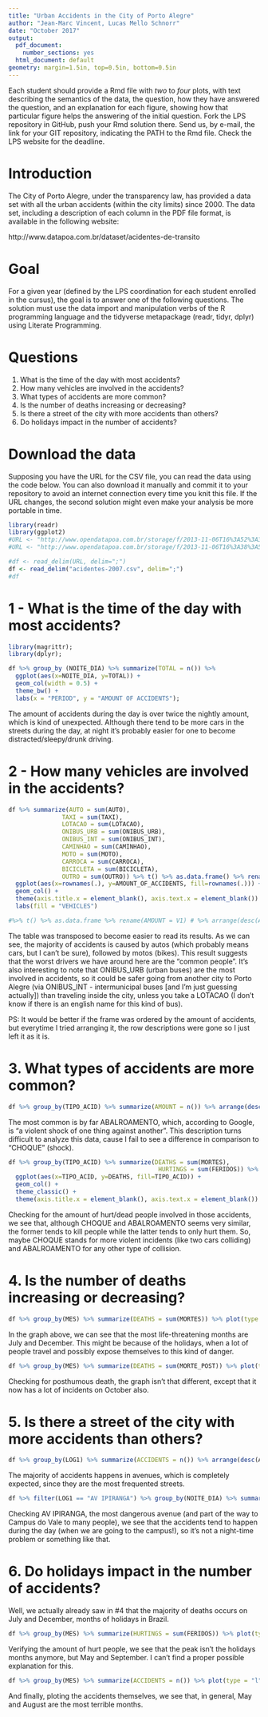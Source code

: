 ```yaml
---
title: "Urban Accidents in the City of Porto Alegre"
author: "Jean-Marc Vincent, Lucas Mello Schnorr"
date: "October 2017"
output:
  pdf_document:
    number_sections: yes
  html_document: default
geometry: margin=1.5in, top=0.5in, bottom=0.5in
---
```


Each student should provide a Rmd file with _two_ to _four_ plots, with text describing the semantics of the data, the question, how they have answered the question, and an explanation for each figure, showing how that particular figure helps the answering of the initial question.  Fork the LPS repository in GitHub, push your Rmd solution there. Send us, by e-mail, the link for your GIT repository, indicating the PATH to the Rmd file. Check the LPS website for the deadline.

# Introduction

The City of Porto Alegre, under the transparency law, has provided a data set with all the urban accidents (within the city limits) since 2000. The data set, including a description of each column in the PDF file format, is available in the following website:

http://www.datapoa.com.br/dataset/acidentes-de-transito

# Goal

For a given year (defined by the LPS coordination for each student enrolled in the cursus), the goal is to answer one of the following questions. The solution must use the data import and manipulation verbs of the R programming language and the tidyverse metapackage (readr, tidyr, dplyr) using Literate Programming.

# Questions

1. What is the time of the day with most accidents?
2. How many vehicles are involved in the accidents?
3. What types of accidents are more common?
4. Is the number of deaths increasing or decreasing?
5. Is there a street of the city with more accidents than others?
6. Do holidays impact in the number of accidents?

# Download the data

Supposing you have the URL for the CSV file, you can read the data using the code below. You can also download it manually and commit it to your repository to avoid an internet connection every time you knit this file. If the URL changes, the second solution might even make your analysis be more portable in time.

```r
library(readr)
library(ggplot2)
#URL <- "http://www.opendatapoa.com.br/storage/f/2013-11-06T16%3A52%3A35.356Z/acidentes-2009.csv"
#URL <- "http://www.opendatapoa.com.br/storage/f/2013-11-06T16%3A38%3A56.849Z/acidentes-2007.csv"

#df <- read_delim(URL, delim=";")
df <- read_delim("acidentes-2007.csv", delim=";")
#df
```
# 1 - What is the time of the day with most accidents?

```r
library(magrittr);
library(dplyr);

df %>% group_by (NOITE_DIA) %>% summarize(TOTAL = n()) %>% 
  ggplot(aes(x=NOITE_DIA, y=TOTAL)) +
  geom_col(width = 0.5) +
  theme_bw() +
  labs(x = "PERIOD", y = "AMOUNT OF ACCIDENTS");
```

The amount of accidents during the day is over twice the nightly amount, which is kind of unexpected. Although there tend to be more cars in the streets during the day, at night it's probably easier for one to become distracted/sleepy/drunk driving.



# 2 - How many vehicles are involved in the accidents?

```r

df %>% summarize(AUTO = sum(AUTO),
               TAXI = sum(TAXI),
               LOTACAO = sum(LOTACAO),
               ONIBUS_URB = sum(ONIBUS_URB),
               ONIBUS_INT = sum(ONIBUS_INT),
               CAMINHAO = sum(CAMINHAO),
               MOTO = sum(MOTO),
               CARROCA = sum(CARROCA),
               BICICLETA = sum(BICICLETA),
               OUTRO = sum(OUTRO)) %>% t() %>% as.data.frame() %>% rename(AMOUNT_OF_ACCIDENTS = V1) %>%
  ggplot(aes(x=rownames(.), y=AMOUNT_OF_ACCIDENTS, fill=rownames(.))) + 
  geom_col() +
  theme(axis.title.x = element_blank(), axis.text.x = element_blank()) +
  labs(fill = "VEHICLES")

#%>% t() %>% as.data.frame %>% rename(AMOUNT = V1) # %>% arrange(desc(Amount))

```

The table was transposed to become easier to read its results. As we can see, the majority of accidents is caused by autos (which probably means cars, but I can't be sure), followed by motos (bikes). This result suggests that the worst drivers we have around here are the "common people". It's also interesting to note that ONIBUS_URB (urban buses) are the most involved in accidents, so it could be safer going from another city to Porto Alegre (via ONIBUS_INT - intermunicipal buses [and I'm just guessing actually]) than traveling inside the city, unless you take a LOTACAO (I don't know if there is an english name for this kind of bus).

PS: It would be better if the frame was ordered by the amount of accidents, but everytime I tried arranging it, the row descriptions were gone so I just left it as it is.

# 3. What types of accidents are more common?

```r
df %>% group_by(TIPO_ACID) %>% summarize(AMOUNT = n()) %>% arrange(desc(AMOUNT))

```

The most common is by far ABALROAMENTO, which, according to Google, is "a violent shock of one thing against another". This description turns difficult to analyze this data, cause I fail to see a difference in comparison to "CHOQUE" (shock).

```r

df %>% group_by(TIPO_ACID) %>% summarize(DEATHS = sum(MORTES),
                                          HURTINGS = sum(FERIDOS)) %>% arrange(desc(DEATHS, HURTINGS)) %>%
  ggplot(aes(x=TIPO_ACID, y=DEATHS, fill=TIPO_ACID)) +
  geom_col() +
  theme_classic() +
  theme(axis.title.x = element_blank(), axis.text.x = element_blank())
```

Checking for the amount of hurt/dead people involved in those accidents, we see that, although CHOQUE and ABALROAMENTO seems very similar, the former tends to kill people while the latter tends to only hurt them. So, maybe CHOQUE stands for more violent incidents (like two cars colliding) and ABALROAMENTO for any other type of collision.

# 4. Is the number of deaths increasing or decreasing?

```r
df %>% group_by(MES) %>% summarize(DEATHS = sum(MORTES)) %>% plot(type = "l")
```

In the graph above, we can see that the most life-threatening months are July and December. This might be because of the holidays, when a lot of people travel and possibly expose themselves to this kind of danger.

```r
df %>% group_by(MES) %>% summarize(DEATHS = sum(MORTE_POST)) %>% plot(type = "l")
```

Checking for posthumous death, the graph isn't that different, except that it now has a lot of incidents on October also.

# 5. Is there a street of the city with more accidents than others?

```r
df %>% group_by(LOG1) %>% summarize(ACCIDENTS = n()) %>% arrange(desc(ACCIDENTS))
```

The majority of accidents happens in avenues, which is completely expected, since they are the most frequented streets.

```r
df %>% filter(LOG1 == "AV IPIRANGA") %>% group_by(NOITE_DIA) %>% summarize(n())
```

Checking AV IPIRANGA, the most dangerous avenue (and part of the way to Campus do Vale to many people), we see that the accidents tend to happen during the day (when we are going to the campus!), so it's not a night-time problem or something like that.

# 6. Do holidays impact in the number of accidents?

Well, we actually already saw in #4 that the majority of deaths occurs on July and December, months of holidays in Brazil.

```r
df %>% group_by(MES) %>% summarize(HURTINGS = sum(FERIDOS)) %>% plot(type = "l")
```

Verifying the amount of hurt people, we see that the peak isn't the holidays months anymore, but May and September. I can't find a proper possible explanation for this.

```r
df %>% group_by(MES) %>% summarize(ACCIDENTS = n()) %>% plot(type = "l")
```

And finally, ploting the accidents themselves, we see that, in general, May and August are the most terrible months.
